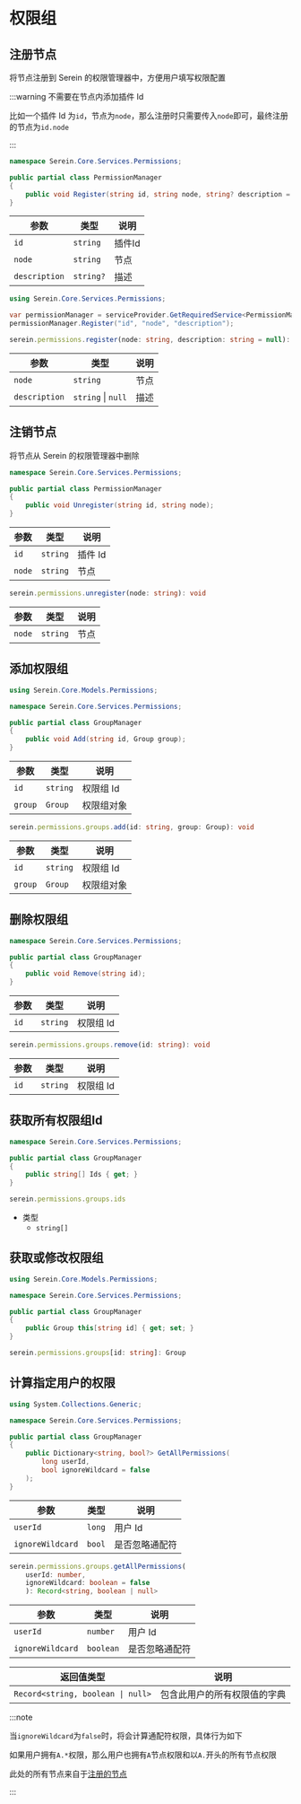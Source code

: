 # 权限组

## 注册节点

将节点注册到 Serein 的权限管理器中，方便用户填写权限配置

:::warning 不需要在节点内添加插件 Id

比如一个插件 Id 为`id`，节点为`node`，那么注册时只需要传入`node`即可，最终注册的节点为`id.node`

:::

<Tabs groupId="lang">

<TabItem value="cs" label="C#" >

```cs
namespace Serein.Core.Services.Permissions;

public partial class PermissionManager
{
    public void Register(string id, string node, string? description = null);
}
```

| 参数          | 类型      | 说明   |
| ------------- | --------- | ------ |
| `id`          | `string`  | 插件Id |
| `node`        | `string`  | 节点   |
| `description` | `string?` | 描述   |

```cs title="示例"
using Serein.Core.Services.Permissions;

var permissionManager = serviceProvider.GetRequiredService<PermissionManager>();
permissionManager.Register("id", "node", "description");
```

</TabItem>

<TabItem value="js" label="JavaScript" >

```ts
serein.permissions.register(node: string, description: string = null): void
```

| 参数          | 类型               | 说明 |
| ------------- | ------------------ | ---- |
| `node`        | `string`           | 节点 |
| `description` | `string` \| `null` | 描述 |

</TabItem>
</Tabs>

## 注销节点

将节点从 Serein 的权限管理器中删除

<Tabs groupId="lang">

<TabItem value="cs" label="C#" >

```cs
namespace Serein.Core.Services.Permissions;

public partial class PermissionManager
{
    public void Unregister(string id, string node);
}
```

| 参数   | 类型     | 说明    |
| ------ | -------- | ------- |
| `id`   | `string` | 插件 Id |
| `node` | `string` | 节点    |

</TabItem>

<TabItem value="js" label="JavaScript" >

```ts
serein.permissions.unregister(node: string): void
```

| 参数   | 类型     | 说明 |
| ------ | -------- | ---- |
| `node` | `string` | 节点 |

</TabItem>
</Tabs>

## 添加权限组

<Tabs groupId="lang">

<TabItem value="cs" label="C#" >

```cs
using Serein.Core.Models.Permissions;

namespace Serein.Core.Services.Permissions;

public partial class GroupManager
{
    public void Add(string id, Group group);
}
```

| 参数    | 类型     | 说明       |
| ------- | -------- | ---------- |
| `id`    | `string` | 权限组 Id  |
| `group` | `Group`  | 权限组对象 |

</TabItem>

<TabItem value="js" label="JavaScript" >

```ts
serein.permissions.groups.add(id: string, group: Group): void
```

| 参数    | 类型     | 说明       |
| ------- | -------- | ---------- |
| `id`    | `string` | 权限组 Id  |
| `group` | `Group`  | 权限组对象 |

</TabItem>
</Tabs>

## 删除权限组

<Tabs groupId="lang">

<TabItem value="cs" label="C#" >

```cs
namespace Serein.Core.Services.Permissions;

public partial class GroupManager
{
    public void Remove(string id);
}
```

| 参数 | 类型     | 说明      |
| ---- | -------- | --------- |
| `id` | `string` | 权限组 Id |

</TabItem>

<TabItem value="js" label="JavaScript" >

```ts
serein.permissions.groups.remove(id: string): void
```

| 参数 | 类型     | 说明      |
| ---- | -------- | --------- |
| `id` | `string` | 权限组 Id |

</TabItem>
</Tabs>

## 获取所有权限组Id

<Tabs groupId="lang">

<TabItem value="cs" label="C#" >

```cs
namespace Serein.Core.Services.Permissions;

public partial class GroupManager
{
    public string[] Ids { get; }
}
```

</TabItem>

<TabItem value="js" label="JavaScript" >

```ts
serein.permissions.groups.ids
```

- 类型
  - `string[]`

</TabItem>
</Tabs>

## 获取或修改权限组

<Tabs groupId="lang">

<TabItem value="cs" label="C#" >

```cs
using Serein.Core.Models.Permissions;

namespace Serein.Core.Services.Permissions;

public partial class GroupManager
{
    public Group this[string id] { get; set; }
}
```

</TabItem>

<TabItem value="js" label="JavaScript" >

```ts
serein.permissions.groups[id: string]: Group
```

</TabItem>
</Tabs>

## 计算指定用户的权限

<Tabs groupId="lang">

<TabItem value="cs" label="C#" >

```cs
using System.Collections.Generic;

namespace Serein.Core.Services.Permissions;

public partial class GroupManager
{
    public Dictionary<string, bool?> GetAllPermissions(
        long userId, 
        bool ignoreWildcard = false
    );
}
```

| 参数             | 类型   | 说明           |
| ---------------- | ------ | -------------- |
| `userId`         | `long` | 用户 Id        |
| `ignoreWildcard` | `bool` | 是否忽略通配符 |

</TabItem>

<TabItem value="js" label="JavaScript" >

```ts
serein.permissions.groups.getAllPermissions(
    userId: number,
    ignoreWildcard: boolean = false
    ): Record<string, boolean | null>
```

| 参数             | 类型      | 说明           |
| ---------------- | --------- | -------------- |
| `userId`         | `number`  | 用户 Id        |
| `ignoreWildcard` | `boolean` | 是否忽略通配符 |

| 返回值类型                        | 说明                         |
| --------------------------------- | ---------------------------- |
| `Record<string, boolean \| null>` | 包含此用户的所有权限值的字典 |

</TabItem>
</Tabs>

:::note

当`ignoreWildcard`为`false`时，将会计算通配符权限，具体行为如下

如果用户拥有`A.*`权限，那么用户也拥有`A`节点权限和以`A.`开头的所有节点权限

此处的所有节点来自于[注册的节点](#注册节点)

:::
